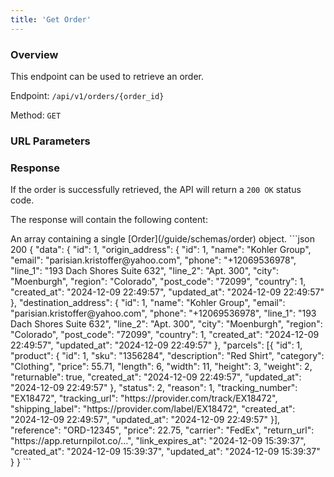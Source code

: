 ```yaml
---
title: 'Get Order'
---
```



### Overview

This endpoint can be used to retrieve an order.

Endpoint: `/api/v1/orders/{order_id}`

Method: `GET`

### URL Parameters

<OrderIdField action="retrieve"/>

### Response

If the order is successfully retrieved, the API will return a `200 OK` status code.

The response will contain the following content:

<ResponseField name="data" type="array" required>
    An array containing a single [Order](/guide/schemas/order) object.
</ResponseField>

<ResponseExample>
    ```json 200
    {
        "data": {
            "id": 1,
            "origin_address": {
                "id": 1,
                "name": "Kohler Group",
                "email": "parisian.kristoffer@yahoo.com",
                "phone": "+12069536978",
                "line_1": "193 Dach Shores Suite 632",
                "line_2": "Apt. 300",
                "city": "Moenburgh",
                "region": "Colorado",
                "post_code": "72099",
                "country": 1,
                "created_at": "2024-12-09 22:49:57",
                "updated_at": "2024-12-09 22:49:57"
            },
            "destination_address": {
                "id": 1,
                "name": "Kohler Group",
                "email": "parisian.kristoffer@yahoo.com",
                "phone": "+12069536978",
                "line_1": "193 Dach Shores Suite 632",
                "line_2": "Apt. 300",
                "city": "Moenburgh",
                "region": "Colorado",
                "post_code": "72099",
                "country": 1,
                "created_at": "2024-12-09 22:49:57",
                "updated_at": "2024-12-09 22:49:57"
            },
            "parcels": [{
                "id": 1,
                "product": {
                    "id": 1,
                    "sku": "1356284",
                    "description": "Red Shirt",
                    "category": "Clothing",
                    "price": 55.71,
                    "length": 6,
                    "width": 11,
                    "height": 3,
                    "weight": 2,
                    "returnable": true,
                    "created_at": "2024-12-09 22:49:57",
                    "updated_at": "2024-12-09 22:49:57"
                },
                "status": 2,
                "reason": 1,
                "tracking_number": "EX18472",
                "tracking_url": "https://provider.com/track/EX18472",
                "shipping_label": "https://provider.com/label/EX18472",
                "created_at": "2024-12-09 22:49:57",
                "updated_at": "2024-12-09 22:49:57"
            }],
            "reference": "ORD-12345",
            "price": 22.75,
            "carrier": "FedEx",
            "return_url": "https://app.returnpilot.co/...",
            "link_expires_at": "2024-12-09 15:39:37",
            "created_at": "2024-12-09 15:39:37",
            "updated_at": "2024-12-09 15:39:37"
        }
    }
    ```
</ResponseExample>